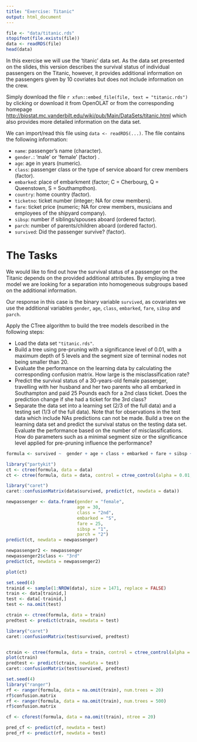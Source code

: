 ```yaml
---
title: "Exercise: Titanic"
output: html_document
---
```



```r
file <- "data/titanic.rds"
stopifnot(file.exists(file))
data <- readRDS(file)
head(data)
```




In this exercise we will use the 'titanic' data set. As the data set presented on the slides, this version describes the survival status of individual passengers on the Titanic, however, it provides additional information on the passengers given by 10 covriates but does not include information on the crew.

Simply download the file `r xfun::embed_file(file, text = "titanic.rds")` by clicking or download it from OpenOLAT or from the corresponding homepage
<http://biostat.mc.vanderbilt.edu/wiki/pub/Main/DataSets/titanic.html>
which also provides more detailed information on the data set.

We can import/read this file using `data <- readRDS(...)`. The file
contains the following information:

* `name`: passenger's name (character).
* `gender.`: 'male' or 'female' (factor) .
* `age`: age in years (numeric).
* `class`:  passenger class or the type of service aboard for crew members (factor).
* `embarked`: place of embarkment (factor; C = Cherbourg, Q = Queenstown, S = Southampthon).
* `country`: home country (factor).
* `ticketno`:  ticket number (integer; NA for crew members).
* `fare`: ticket price (numeric; NA for crew members, musicians and employees of the shipyard company).
* `sibsp`: number if siblings/spouses aboard (ordered factor).
* `parch`: number of parents/children aboard (ordered factor).
* `survived`: Did the passenger survive? (factor).

# The Tasks

We would like to find out how the survival status of a passenger on the Titanic depends on the provided additional attributes.
By employing a tree model we are looking for a separation into homogeneous subgroups based on the additional information.

Our response in this case is the binary variable `survived`, as covariates we use the additional variables `gender`, `age`, `class`, `embarked`, `fare`, `sibsp` and `parch`.

Apply the CTree algorithm to build the tree models described in the following steps:

* Load the data set `"titanic.rds"`.
* Build a tree using pre-pruning with a significance level of 0.01, with a maximum depth of 5 levels and the segment size of terminal nodes not being smaller than 20.
* Evaluate the performance on the learning data by calculating the corresponding confusion matrix. How large is the misclassification rate?
* Predict the survival status of a 30-years-old female passenger, travelling with her husband and her two parents who all embarked in Southampton and paid 25 Pounds each for a 2nd class ticket. Does the prediction change if she had a ticket for the 3rd class?
* Separate the data set into a learning set (2/3 of the full data) and a testing set (1/3 of the full data). Note that for observations in the test data which include NAs predictions can not be made. Build a tree on the learning data set and predict the survival status on the testing data set. Evaluate the performance based on the number of misclassifications. How do parameters such as a minimal segment size or the significance level applied for pre-pruning influence the performance?

```r
formula <- survived ~  gender + age + class + embarked + fare + sibsp + parch

library("partykit")
ct <- ctree(formula, data = data)
ct <- ctree(formula, data = data, control = ctree_control(alpha = 0.01, minbucket = 20, maxdepth = 5))

library("caret")
caret::confusionMatrix(data$survived, predict(ct, newdata = data))

newpassenger <- data.frame(gender = "female",
                           age = 30,
                           class = "2nd",
                           embarked = "S",
                           fare = 25,
                           sibsp = "1",
                           parch = "2")
predict(ct, newdata = newpassenger)

newpassenger2 <- newpassenger
newpassenger2$class <- "3rd"
predict(ct, newdata = newpassenger2)
```

```r
plot(ct)
```
```r
set.seed(4)
trainid <- sample(1:NROW(data), size = 1471, replace = FALSE)
train <- data[trainid,]
test <- data[-trainid,]
test <- na.omit(test)

ctrain <- ctree(formula, data = train)
predtest <- predict(ctrain, newdata = test)

library("caret")
caret::confusionMatrix(test$survived, predtest)


ctrain <- ctree(formula, data = train, control = ctree_control(alpha = 0.01))
plot(ctrain)
predtest <- predict(ctrain, newdata = test)
caret::confusionMatrix(test$survived, predtest)
```

```r
set.seed(4)
library("ranger")
rf <- ranger(formula, data = na.omit(train), num.trees = 20)
rf$confusion.matrix
rf <- ranger(formula, data = na.omit(train), num.trees = 500)
rf$confusion.matrix

cf <- cforest(formula, data = na.omit(train), ntree = 20)

pred_cf <- predict(cf, newdata = test)
pred_rf <- predict(rf, newdata = test)
```